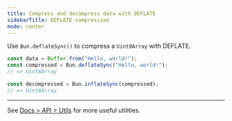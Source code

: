 ```yaml
---
title: Compress and decompress data with DEFLATE
sidebarTitle: DEFLATE compression
mode: center
---
```


Use `Bun.deflateSync()` to compress a `Uint8Array` with DEFLATE.

```ts
const data = Buffer.from("Hello, world!");
const compressed = Bun.deflateSync("Hello, world!");
// => Uint8Array

const decompressed = Bun.inflateSync(compressed);
// => Uint8Array
```

---

See [Docs > API > Utils](https://bun.com/docs/api/utils) for more useful utilities.
